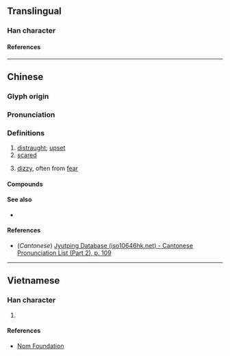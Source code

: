 {{character info}}
==Translingual==

===Han character===
{{Han char|rn=61|rad=心|as=10|sn=13|four=91086|canj=PMBC,XPMBC|ids=⿰忄貢}}

====References====
{{Han ref|kx=0396.100|dkj=10984|dj=0734.170|hdz=42335.130|uh=6129}}

----

==Chinese==
{{zh-forms}}

===Glyph origin===
{{Han etym}}

===Pronunciation===
{{zh-pron
|m=gōng
|c=gung1
|mc=y
|oc=y
|mn-t=gong5
|ma=
|cat=
}}

===Definitions===
{{zh-hanzi}}

# [[distraught]]; [[upset]]
# [[scared]]
# {{lb|zh|Teochew}} [[dizzy]], often from [[fear]]

====Compounds====
{{zh-der|頭愩愩}}

====See also====
*{{q|Hokkien}} {{zh-l|楞|tr=gông}}

====References====
* (''Cantonese'') [http://www.iso10646hk.net/jp/document/download.jsp Jyutping Database (iso10646hk.net) - Cantonese Pronunciation List (Part 2), p. 109]

----

==Vietnamese==

===Han character===
{{vi-readings|rs=心10|reading=ngúng}}

# {{rfdef|vi|sort=心10}}

====References====
* [http://nomfoundation.org/common/nom_details.php?codepoint=6129 Nom Foundation]